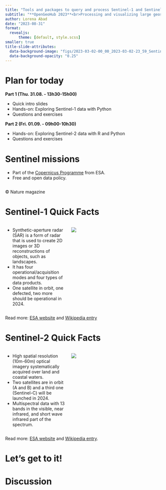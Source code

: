 ```yaml
---
title: "Tools and packages to query and process Sentinel-1 and Sentinel-2 data with R and Python"
subtitle: "**OpenGeoHub 2023**<br>Processing and visualizing large geospatial data using R, Python and Julia"
author: Lorena Abad
date: "2023-08-31"
format: 
  revealjs:
      theme: [default, style.scss]
smaller: true
title-slide-attributes:
  data-background-image: "figs/2023-03-02-00_00_2023-03-02-23_59_Sentinel-2_L2A_SWIR.png"
  data-background-opacity: "0.25"
---
```


# Plan for today

**Part 1 (Thu. 31.08. - 13h30-15h00)**

- Quick intro slides 
- Hands-on: Exploring Sentinel-1 data with Python
- Questions and exercises

**Part 2 (Fri. 01.09. - 09h00-10h30)**

- Hands-on: Exploring Sentinel-2 data with R and Python
- Questions and exercises


# Sentinel missions
- Part of the [Copernicus Programme](https://en.wikipedia.org/wiki/Copernicus_Programme) from ESA.
- Free and open data policy.

![[](https://www.nature.com/articles/508160a)](https://media.springernature.com/lw703/springer-static/image/art%3A10.1038%2F508160a/MediaObjects/41586_2014_Article_BF508160a_Figc_HTML.png?as=webp)

::: aside
© Nature magazine
:::

# Sentinel-1 Quick Facts

:::: {.columns}

::: {.column width="40%"}
- Synthetic-aperture radar (SAR) is a form of radar that is used to create 2D images or 3D reconstructions of objects, such as landscapes.
- It has four operational/acquisition modes and four types of data products.
- One satellite in orbit, one defected, two more should be operational in 2024.
:::

::: {.column width="60%"}

![](https://sentinel.esa.int/documents/247904/4603794/Sentinel-1-Infographic.jpg)
:::

::::


Read more: [ESA website](https://sentinels.copernicus.eu/web/sentinel/missions/sentinel-1) and [Wikipedia entry](https://en.wikipedia.org/wiki/Sentinel-1)

# Sentinel-2 Quick Facts

:::: {.columns}

::: {.column width="40%"}
- High spatial resolution (10m-60m) optical imagery systematically acquired over land and coastal waters.
- Two satellites are in orbit (A and B) and a third one (Sentinel-C) will be launched in 2024.
- Multispectral data with 13 bands in the visible, near infrared, and short wave infrared part of the spectrum.
:::

::: {.column width="60%"}
![](https://sentinels.copernicus.eu/documents/247904/4180891/Sentinel-2-infographic-tm.jpg)

:::

::::

Read more: [ESA website](https://sentinels.copernicus.eu/web/sentinel/missions/sentinel-2) and [Wikipedia entry](https://en.wikipedia.org/wiki/Sentinel-2).


# Let's get to it!

# Discussion
